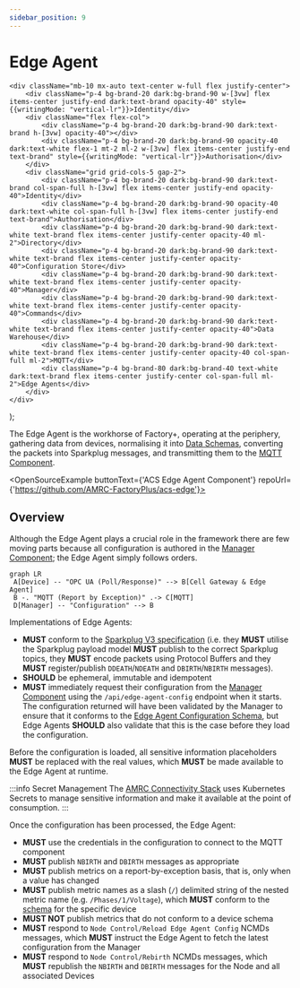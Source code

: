 ```yaml
---
sidebar_position: 9
---
```


# Edge Agent

    <div className="mb-10 mx-auto text-center w-full flex justify-center">
        <div className="p-4 bg-brand-20 dark:bg-brand-90 w-[3vw] flex items-center justify-end dark:text-brand opacity-40" style={{writingMode: "vertical-lr"}}>Identity</div>
        <div className="flex flex-col">
            <div className="p-4 bg-brand-20 dark:bg-brand-90 dark:text-brand h-[3vw] opacity-40"></div>
            <div className="p-4 bg-brand-20 dark:bg-brand-90 opacity-40 dark:text-white flex-1 mt-2 ml-2 w-[3vw] flex items-center justify-end text-brand" style={{writingMode: "vertical-lr"}}>Authorisation</div>
        </div>
        <div className="grid grid-cols-5 gap-2">
            <div className="p-4 bg-brand-20 dark:bg-brand-90 dark:text-brand col-span-full h-[3vw] flex items-center justify-end opacity-40">Identity</div>
            <div className="p-4 bg-brand-20 dark:bg-brand-90 opacity-40 dark:text-white col-span-full h-[3vw] flex items-center justify-end text-brand">Authorisation</div>
            <div className="p-4 bg-brand-20 dark:bg-brand-90 dark:text-white text-brand flex items-center justify-center opacity-40 ml-2">Directory</div>
            <div className="p-4 bg-brand-20 dark:bg-brand-90 dark:text-white text-brand flex items-center justify-center opacity-40">Configuration Store</div>
            <div className="p-4 bg-brand-20 dark:bg-brand-90 dark:text-white text-brand flex items-center justify-center opacity-40">Manager</div>
            <div className="p-4 bg-brand-20 dark:bg-brand-90 dark:text-white text-brand flex items-center justify-center opacity-40">Commands</div>
            <div className="p-4 bg-brand-20 dark:bg-brand-90 dark:text-white text-brand flex items-center justify-center opacity-40">Data Warehouse</div>
            <div className="p-4 bg-brand-20 dark:bg-brand-90 dark:text-white text-brand flex items-center justify-center opacity-40 col-span-full ml-2">MQTT</div>
            <div className="p-4 bg-brand-80 dark:bg-brand-40 text-white dark:text-brand flex items-center justify-center col-span-full ml-2">Edge Agents</div>
        </div>
    </div>
);

The Edge Agent is the workhorse of Factory+, operating at the periphery, gathering data from devices, normalising it into [Data Schemas](/docs/schemas), converting the packets into Sparkplug messages, and transmitting them to the [MQTT Component](/docs/framework-components/core-components/mqtt).

<OpenSourceExample buttonText={'ACS Edge Agent Component'} repoUrl={'https://github.com/AMRC-FactoryPlus/acs-edge'}></OpenSourceExample>

## Overview

<ComponentOverview></ComponentOverview>

Although the Edge Agent plays a crucial role in the framework there are few moving parts because all configuration is authored in the [Manager Component](/docs/framework-components/core-components/manager); the Edge Agent simply follows orders.
  
 ```mermaid
graph LR
  A[Device] -- "OPC UA (Poll/Response)" --> B[Cell Gateway & Edge Agent]
  B -. "MQTT (Report by Exception)" .-> C[MQTT]
  D[Manager] -- "Configuration" --> B
```

Implementations of Edge Agents:
- **MUST** conform to the [Sparkplug V3 specification](https://sparkplug.eclipse.org/specification/version/3.0/) (i.e. they **MUST** utilise the Sparkplug payload model **MUST** publish to the correct Sparkplug topics, they **MUST** encode packets using Protocol Buffers and they **MUST** register/publish `DDEATH`/`NDEATH` and `DBIRTH`/`NBIRTH` messages).
- **SHOULD** be ephemeral, immutable and idempotent
- **MUST** immediately request their configuration from the [Manager Component](/docs/framework-components/core-components/manager) using the `/api/edge-agent-config` endpoint when it starts. The configuration returned will have been validated by the Manager to ensure that it conforms to the [Edge Agent Configuration Schema](https://github.com/AMRC-FactoryPlus/schemas/blob/main/Edge_Agent_Config.json), but Edge Agents **SHOULD** also validate that this is the case before they load the configuration.


Before the configuration is loaded, all sensitive information placeholders **MUST** be replaced with the real values, which **MUST** be made available to the Edge Agent at runtime.


:::info Secret Management
The [AMRC Connectivity Stack](https://github.com/AMRC-FactoryPlus/amrc-connectivity-stack) uses Kubernetes Secrets to manage sensitive information and make it available at the point of consumption.
:::

Once the configuration has been processed, the Edge Agent:
- **MUST** use the credentials in the configuration to connect to the MQTT component
- **MUST** publish `NBIRTH` and `DBIRTH` messages as appropriate
- **MUST** publish metrics on a report-by-exception basis, that is, only when a value has changed
- **MUST** publish metric names as a slash (`/`) delimited string of the nested metric name (e.g. `/Phases/1/Voltage`), which **MUST** conform to the [schema](/docs/schemas) for the specific device
- **MUST NOT** publish metrics that do not conform to a device schema
- **MUST** respond to `Node Control/Reload Edge Agent Config` NCMDs messages, which **MUST** instruct the Edge Agent to fetch the latest configuration from the Manager
- **MUST** respond to `Node Control/Rebirth` NCMDs messages, which **MUST** republish the `NBIRTH` and `DBIRTH` messages for the Node and all associated Devices

